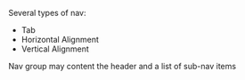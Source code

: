 Several types of nav:
- Tab
- Horizontal Alignment
- Vertical Alignment

Nav group may content the header and a list of sub-nav items